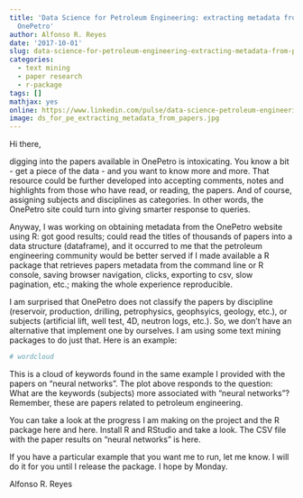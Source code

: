 ```yaml
---
title: 'Data Science for Petroleum Engineering: extracting metadata from papers in
  OnePetro'
author: Alfonso R. Reyes
date: '2017-10-01'
slug: data-science-for-petroleum-engineering-extracting-metadata-from-papers-in-onepetro
categories:
  - text mining
  - paper research
  - r-package
tags: []
mathjax: yes
online: https://www.linkedin.com/pulse/data-science-petroleum-engineering-extracting-metadata-reyes/
image: ds_for_pe_extracting_metadata_from_papers.jpg
---
```


Hi there,

digging into the papers available in OnePetro is intoxicating. You know a bit - get a piece of the data - and you want to know more and more. That resource could be further developed into accepting comments, notes and highlights from those who have read, or reading, the papers. And of course, assigning subjects and disciplines as categories. In other words, the OnePetro site could turn into giving smarter response to queries.

Anyway, I was working on obtaining metadata from the OnePetro website using R: got good results; could read the titles of thousands of papers into a data structure (dataframe), and it occurred to me that the petroleum engineering community would be better served if I made available a R package that retrieves papers metadata from the command line or R console, saving browser navigation, clicks, exporting to csv, slow pagination, etc.; making the whole experience reproducible.

I am surprised that OnePetro does not classify the papers by discipline (reservoir, production, drilling, petrophysics, geophsyics, geology, etc.), or subjects (artificial lift, well test, 4D, neutron logs, etc.). So, we don't have an alternative that implement one by ourselves. I am using some text mining packages to do just that. Here is an example:

```r
# wordcloud
```

This is a cloud of keywords found in the same example I provided with the papers on "neural networks". The plot above responds to the question: What are the keywords (subjects) more associated with "neural networks"? Remember, these are papers related to petroleum engineering.

You can take a look at the progress I am making on the project and the R package here and here. Install R and RStudio and take a look. The CSV file with the paper results on "neural networks" is here.

If you have a particular example that you want me to run, let me know. I will do it for you until I release the package. I hope by Monday.

Alfonso R. Reyes


